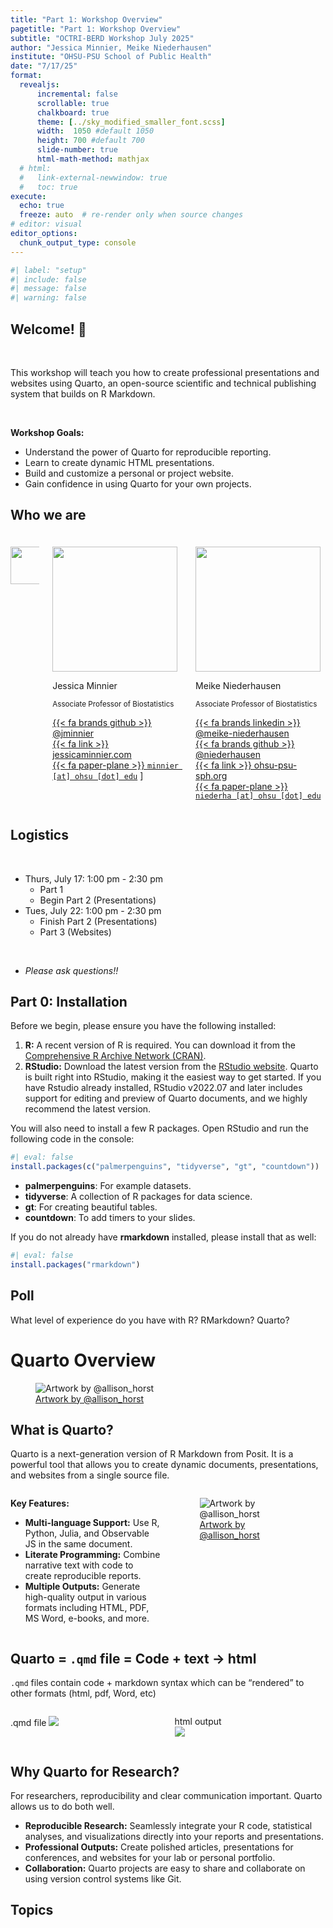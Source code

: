 ```yaml
---
title: "Part 1: Workshop Overview"
pagetitle: "Part 1: Workshop Overview"
subtitle: "OCTRI-BERD Workshop July 2025"
author: "Jessica Minnier, Meike Niederhausen"
institute: "OHSU-PSU School of Public Health"
date: "7/17/25"
format: 
  revealjs:
      incremental: false
      scrollable: true
      chalkboard: true
      theme: [../sky_modified_smaller_font.scss]
      width:  1050 #default 1050
      height: 700 #default 700
      slide-number: true
      html-math-method: mathjax
  # html:
  #   link-external-newwindow: true
  #   toc: true
execute:
  echo: true
  freeze: auto  # re-render only when source changes
# editor: visual
editor_options: 
  chunk_output_type: console
---
```


```r
#| label: "setup" 
#| include: false
#| message: false
#| warning: false

```



## Welcome! 👋

<br>

This workshop will teach you how to create professional presentations and websites using Quarto, an open-source scientific and technical publishing system that builds on R Markdown.

<br>

**Workshop Goals:**

-   Understand the power of Quarto for reproducible reporting.
-   Learn to create dynamic HTML presentations.
-   Build and customize a personal or project website.
-   Gain confidence in using Quarto for your own projects.




## Who we are

<h5></h5>

::: columns
::: {.column width="10%"}

  <img src="/images/ohsu_logo.jpg" width="60px"/>
:::
::: {.column width="45%"}
  <img class="circle" src="https://github.com/jminnier.png" height="200px"/> 
  
  Jessica Minnier
  
  <small>Associate Professor of Biostatistics</small>



  [{{< fa brands github >}} @jminnier](https://github.com/jminnier)  
  [{{< fa link >}} jessicaminnier.com](https:/jessicaminnier.com)  
  [{{< fa paper-plane >}} `minnier [at] ohsu [dot] edu`](mailto:minnier@ohsu.edu)
]
:::
::: {.column width="45%"}


  <img class="circle" src="/images/Niederhausen_Meike_bw.jpg" height="200px"/> 
  
  Meike Niederhausen
  
  <small>Associate Professor of Biostatistics</small>
  

 [{{< fa brands linkedin >}} @meike-niederhausen](https://www.linkedin.com/in/meike-niederhausen/)<br>
  [{{< fa brands github >}} @niederhausen](https://github.com/niederhausen) <br> 
  [{{< fa link >}} ohsu-psu-sph.org](https://ohsu-psu-sph.org/faculty-directory/name/meike-niederhausen/)<br>
  [{{< fa paper-plane >}} `niederha [at] ohsu [dot] edu`](mailto:niederh@ohsu.edu)


:::
:::


## Logistics

<br>

* Thurs, July 17: 1:00 pm - 2:30 pm
    * Part 1
    * Begin Part 2 (Presentations)
* Tues, July 22: 1:00 pm - 2:30 pm
    * Finish Part 2 (Presentations)
    * Part 3 (Websites)


<br>

* *Please ask questions!!*

## Part 0: Installation

Before we begin, please ensure you have the following installed:

1.  **R:** A recent version of R is required. You can download it from the [Comprehensive R Archive Network (CRAN)](https://cran.r-project.org/).
2.  **RStudio:** Download the latest version from the [RStudio website](https://posit.co/download/rstudio-desktop/). Quarto is built right into RStudio, making it the easiest way to get started. If you have Rstudio already installed, RStudio v2022.07 and later includes support for editing and preview of Quarto documents, and we highly recommend the latest version.

You will also need to install a few R packages. Open RStudio and run the following code in the console:


```r
#| eval: false
install.packages(c("palmerpenguins", "tidyverse", "gt", "countdown"))
```


- **palmerpenguins**: For example datasets.
- **tidyverse**: A collection of R packages for data science.
- **gt**: For creating beautiful tables.
- **countdown**: To add timers to your slides.

If you do not already have **rmarkdown** installed, please install that as well:

```r
#| eval: false
install.packages("rmarkdown")
```


## Poll

What level of experience do you have with R? RMarkdown? Quarto?


# Quarto Overview

![[Artwork by \@allison_horst](https://allisonhorst.com/r-packages-functions)](../images/horst_rmarkdown_wizards_quarto.png){fig-align="center"}
  
## What is Quarto?
  
  Quarto is a next-generation version of R Markdown from Posit. It is a powerful tool that allows you to create dynamic documents, presentations, and websites from a single source file.

::: {.columns}
                                        
::: {.column width="50%"}
**Key Features:**

-   **Multi-language Support:** Use R, Python, Julia, and Observable JS in the same document.
-   **Literate Programming:** Combine narrative text with code to create reproducible reports.
-   **Multiple Outputs:** Generate high-quality output in various formats including HTML, PDF, MS Word, e-books, and more.
:::
                                          
::: {.column width="50%"}


![[Artwork by \@allison_horst](https://allisonhorst.com/cetinkaya-rundel-lowndes-quarto-keynote)](../images/horst_quarto_schematic.png){fig-align="center"}

:::
                                          
:::  
  






## Quarto = `.qmd` file = Code + text $\to$ html

`.qmd` files contain code + markdown syntax which can be "rendered" to other formats (html, pdf, Word, etc)

::: columns
::: {.column width="50%"}
.qmd file ![](../images/01_qmd_screenshot.png){fig-align="center"}
:::

::: {.column width="50%"}
html output\
![](../images/default_quarto_html.png){fig-align="center"}
:::
:::


## Why Quarto for Research?

For researchers, reproducibility and clear communication important. Quarto allows us to do both well.

-   **Reproducible Research:** Seamlessly integrate your R code, statistical analyses, and visualizations directly into your reports and presentations.
-   **Professional Outputs:** Create polished articles, presentations for conferences, and websites for your lab or personal portfolio.
-   **Collaboration:** Quarto projects are easy to share and collaborate on using version control systems like Git.


## Topics




